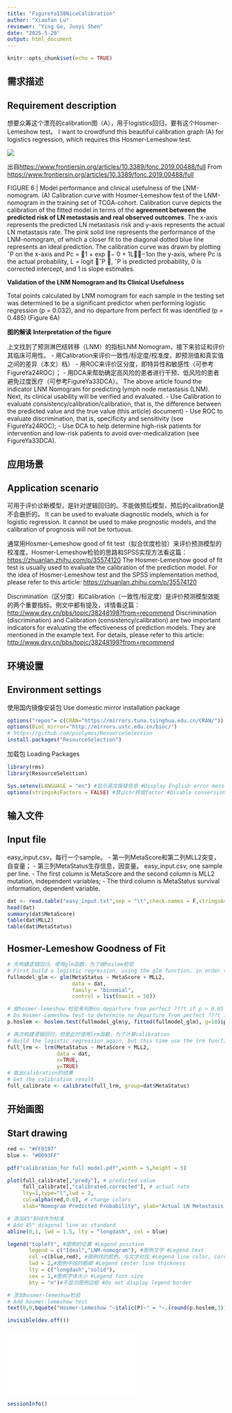 ```yaml
---
title: "FigureYa138NiceCalibration"
author: "Xiaofan Lu"
reviewer: "Ying Ge, Junyi Shen"
date: "2025-5-20"
output: html_document
---
```


```r
knitr::opts_chunk$set(echo = TRUE)
```

## 需求描述
## Requirement description

想要众筹这个漂亮的calibration图（A），用于logistics回归，要有这个Hosmer-Lemeshow test。
I want to crowdfund this beautiful calibration graph (A) for logistics regression, which requires this Hosmer-Lemeshow test.

![](example.png)

出自<https://www.frontiersin.org/articles/10.3389/fonc.2019.00488/full>
From <https://www.frontiersin.org/articles/10.3389/fonc.2019.00488/full>

FIGURE 6 | Model performance and clinical usefulness of the LNM-nomogram. (A) Calibration curve with Hosmer-Lemeshow test of the LNM-nomogram in the training set of TCGA-cohort. Calibration curve depicts the calibration of the fitted model in terms of the **agreement between the predicted risk of LN metastasis and real observed outcomes**. The x-axis represents the predicted LN metastasis risk and y-axis represents the actual LN metastasis rate. The pink solid line represents the performance of the LNM-nomogram, of which a closer fit to the diagonal dotted blue line represents an ideal prediction. The calibration curve was drawn by plotting ˆP on the x-axis and Pc = 1 + exp 􀀀− 0 + 1L−1on the y-axis, where Pc is the actual probability, L = logit ˆP , ˆP is predicted probability, 0 is corrected intercept, and 1 is slope estimates.

**Validation of the LNM Nomogram and Its Clinical Usefulness**

Total points calculated by LNM nomogram for each sample in the testing set was determined to be a significant predictor when performing logistic regression (p = 0.032), and no departure from perfect fit was identified (p = 0.485) (Figure 6A)

**图的解读**
**Interpretation of the figure**

上文找到了预测淋巴结转移（LNM）的指标LNM Nomogram，接下来验证和评价其临床可用性。
- 用Calibration来评价一致性/标定度/校准度，即预测值和真实值之间的差异（本文）档）
- 用ROC来评价区分度，即特异性和敏感性（可参考FigureYa24ROC）；
- 用DCA来帮助确定高风险的患者进行干预、低风险的患者避免过度医疗（可参考FigureYa33DCA）。
The above article found the indicator LNM Nomogram for predicting lymph node metastasis (LNM). Next, its clinical usability will be verified and evaluated.
- Use Calibration to evaluate consistency/calibration/calibration, that is, the difference between the predicted value and the true value (this article) document)
- Use ROC to evaluate discrimination, that is, specificity and sensitivity (see FigureYa24ROC);
- Use DCA to help determine high-risk patients for intervention and low-risk patients to avoid over-medicalization (see FigureYa33DCA).

## 应用场景
## Application scenario

可用于评价诊断模型，是针对逻辑回归的。不能做预后模型，预后的calibration是不会曲折的。
It can be used to evaluate diagnostic models, which is for logistic regression. It cannot be used to make prognostic models, and the calibration of prognosis will not be tortuous.

通常用Hosmer-Lemeshow good of fit test（拟合优度检验）来评价预测模型的校准度。Hosmer-Lemeshow检验的思路和SPSS实现方法看这篇：<https://zhuanlan.zhihu.com/p/35574120>
The Hosmer-Lemeshow good of fit test is usually used to evaluate the calibration of the prediction model. For the idea of Hosmer-Lemeshow test and the SPSS implementation method, please refer to this article: <https://zhuanlan.zhihu.com/p/35574120>

Discrimination（区分度）和Calibration（一致性/标定度）是评价预测模型效能的两个重要指标。例文中都有提及，详情看这篇：<http://www.dxy.cn/bbs/topic/38248198?from=recommend>
Discrimination (discrimination) and Calibration (consistency/calibration) are two important indicators for evaluating the effectiveness of prediction models. They are mentioned in the example text. For details, please refer to this article: <http://www.dxy.cn/bbs/topic/38248198?from=recommend>

## 环境设置
## Environment settings

使用国内镜像安装包
Use domestic mirror installation package

```r
options("repos"= c(CRAN="https://mirrors.tuna.tsinghua.edu.cn/CRAN/"))
options(BioC_mirror="http://mirrors.ustc.edu.cn/bioc/")
# https://github.com/psolymos/ResourceSelection
install.packages("ResourceSelection")
```

加载包
Loading Packages

```r
library(rms)
library(ResourceSelection)

Sys.setenv(LANGUAGE = "en") #显示英文报错信息 #Display English error message
options(stringsAsFactors = FALSE) #禁止chr转成factor #Disable conversion of chr to factor
```

## 输入文件
## Input file

easy_input.csv，每行一个sample。
- 第一列MetaScore和第二列MLL2突变，自变量；
- 第三列MetaStatus生存信息，因变量。
easy_input.csv, one sample per line.
- The first column is MetaScore and the second column is MLL2 mutation, independent variables;
- The third column is MetaStatus survival information, dependent variable.

```r
dat <- read.table("easy_input.txt",sep = "\t",check.names = F,stringsAsFactors = F,header = T,row.names = 1)
head(dat)
summary(dat$MetaScore)
table(dat$MLL2)
table(dat$MetaStatus)
```

## Hosmer-Lemeshow Goodness of Fit

```r
# 先构建逻辑回归，使用glm函数，为了做hoslem检验
# First build a logistic regression, using the glm function, in order to do the hoslem test
fullmodel_glm <- glm(MetaStatus ~ MetaScore + MLL2, 
                     data = dat, 
                     family = "binomial", 
                     control = list(maxit = 50))

# 做hosmer-lemeshow 检验来判断no departure from perfect ???t if p > 0.05
# Do Hosmer-Lemeshow test to determine no departure from perfect ???t if p > 0.05
p.hoslem <- hoslem.test(fullmodel_glm$y, fitted(fullmodel_glm), g=10)$p.value

# 再次构建逻辑回归，但是此时使用lrm函数，为了计算calibration
# Build the logistic regression again, but this time use the lrm function to calculate the calibration
full_lrm <- lrm(MetaStatus ~ MetaScore + MLL2,
                data = dat,
                x=TRUE,
                y=TRUE)  
# 取出calibration的结果
# Get the calibration result
full_calibrate <- calibrate(full_lrm, group=dat$MetaStatus) 
```

## 开始画图
## Start drawing

```r
red <- "#FF0197"
blue <- "#0093FF"

pdf("calibration_for full model.pdf",width = 5,height = 5)

plot(full_calibrate[,"predy"], # predicted value
     full_calibrate[,"calibrated.corrected"], # actual rate
     lty=1,type="l",lwd = 2,
     col=alpha(red,0.6), # change colors
     xlab="Nomogram Predicted Probability", ylab="Actual LN Metastasis Rate" )

# 添加45°斜线作为标准
# Add 45° diagonal line as standard
abline(0,1, lwd = 1.5, lty = "longdash", col = blue)

legend("topleft", #图例的位置 #Legend position
       legend = c("Ideal","LNM-nomogram"), #图例文字 #Legend text
       col =c(blue,red), #图例线的颜色，与文字对应 #Legend line color, corresponding to the text
       lwd = 2,#图例中线的粗细 #Legend center line thickness
       lty = c("longdash","solid"),
       cex = 1,#图例字体大小 #Legend font size
       bty = "n")#不显示图例边框 #Do not display legend border

# 添加hosmer-lemeshow检验
# Add hosmer-lemeshow test
text(0,0,bquote("Hosmer-Lemeshow "~italic(P)~" = "~.(round(p.hoslem,3))),adj = 0)

invisible(dev.off())
```

![](calibration_for full model.pdf)

```r
sessionInfo()
```
